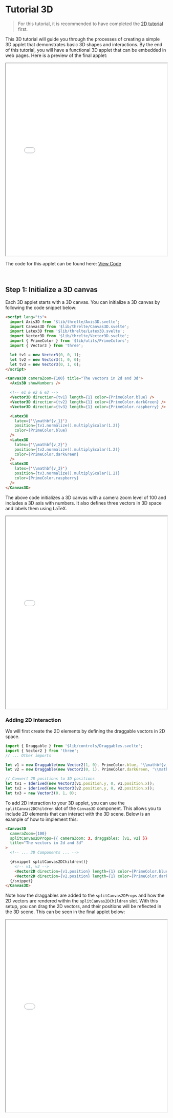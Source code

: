 

<Meta title="Tutorial 3d" />

# Tutorial 3D

> For this tutorial, it is recommended to have completed the [2D tutorial](./?path=/docs/tutorial-2d--docs) first.

This 3D tutorial will guide you through the processes of creating a simple 3D applet that demonstrates basic 3D shapes and interactions.
By the end of this tutorial, you will have a functional 3D applet that can be embedded in web pages. Here is a preview of the final applet:

<iframe src={host + '/tutorial3d/final?iframe=true'} width="100%" height="600px"></iframe>

The code for this applet can be found here: [View Code](https://github.com/Open-LA-Applets/Open-LA-Applets/tree/main/src/routes/tutorial3d/final/%2Bpage.svelte)

<br />

## Step 1: Initialize a 3D canvas

Each 3D applet starts with a 3D canvas. You can initialize a 3D canvas by following the code snippet below:

```html
<script lang="ts">
  import Axis3D from '$lib/threlte/Axis3D.svelte';
  import Canvas3D from '$lib/threlte/Canvas3D.svelte';
  import Latex3D from '$lib/threlte/Latex3D.svelte';
  import Vector3D from '$lib/threlte/Vector3D.svelte';
  import { PrimeColor } from '$lib/utils/PrimeColors';
  import { Vector3 } from 'three';

  let tv1 = new Vector3(0, 0, 1);
  let tv2 = new Vector3(1, 0, 0);
  let tv3 = new Vector3(0, 1, 0);
</script>

<Canvas3D cameraZoom={100} title="The vectors in 2d and 3d">
  <Axis3D showNumbers />

  <!-- e1 & e2 & e3 -->
  <Vector3D direction={tv1} length={1} color={PrimeColor.blue} />
  <Vector3D direction={tv2} length={1} color={PrimeColor.darkGreen} />
  <Vector3D direction={tv3} length={1} color={PrimeColor.raspberry} />

  <Latex3D
    latex={'\\mathbf{v_1}'}
    position={tv1.normalize().multiplyScalar(1.2)}
    color={PrimeColor.blue}
  />
  <Latex3D
    latex={'\\mathbf{v_2}'}
    position={tv2.normalize().multiplyScalar(1.2)}
    color={PrimeColor.darkGreen}
  />
  <Latex3D
    latex={'\\mathbf{v_3}'}
    position={tv3.normalize().multiplyScalar(1.2)}
    color={PrimeColor.raspberry}
  />
</Canvas3D>
```

The above code initializes a 3D canvas with a camera zoom level of 100 and includes a 3D axis with numbers.
It also defines three vectors in 3D space and labels them using LaTeX.

<iframe src={host + '/tutorial3d/create-canvas?iframe=true'} width="100%" height="600px"></iframe>

### Adding 2D Interaction

We will first create the 2D elements by defining the draggable vectors in 2D space.

```typescript
import { Draggable } from '$lib/controls/Draggables.svelte';
import { Vector2 } from 'three';
// ... Other imports

let v1 = new Draggable(new Vector2(1, 0), PrimeColor.blue, '\\mathbf{v_1}');
let v2 = new Draggable(new Vector2(0, 1), PrimeColor.darkGreen, '\\mathbf{v_2}');

// Convert 2D positions to 3D positions
let tv1 = $derived(new Vector3(v1.position.y, 0, v1.position.x));
let tv2 = $derived(new Vector3(v2.position.y, 0, v2.position.x));
let tv3 = new Vector3(0, 1, 0);
```

To add 2D interaction to your 3D applet, you can use the `splitCanvas2DChildren` slot of the `Canvas3D` component.
This allows you to include 2D elements that can interact with the 3D scene. Below is an example of how to implement this:

```html
<Canvas3D
  cameraZoom={100}
  splitCanvas2DProps={{ cameraZoom: 3, draggables: [v1, v2] }}
  title="The vectors in 2d and 3d"
>
  <!-- ... 3D Components ... -->

  {#snippet splitCanvas2DChildren()}
    <!-- v1, v2 -->
    <Vector2D direction={v1.position} length={1} color={PrimeColor.blue} />
    <Vector2D direction={v2.position} length={1} color={PrimeColor.darkGreen} />
  {/snippet}
</Canvas3D>
```

Note how the draggables are added to the `splitCanvas2DProps` and how the 2D vectors are rendered within the `splitCanvas2DChildren` slot.
With this setup, you can drag the 2D vectors, and their positions will be reflected in the 3D scene. This can be seen in the final applet below:

<iframe src={host + '/tutorial3d/final?iframe=true'} width="100%" height="600px"></iframe>
